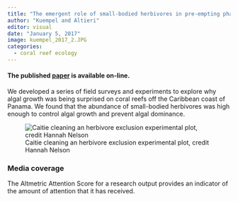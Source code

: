 ```yaml
---
title: "The emergent role of small-bodied herbivores in pre-empting phase shifts on degraded coral reefs"
author: "Kuempel and Altieri"
editor: visual
date: "January 5, 2017"
image: kuempel_2017_2.JPG
categories:
  - coral reef ecology
---
```


#### The published [paper](https://www.nature.com/articles/srep39670) is available on-line.

We developed a series of field surveys and experiments to explore why algal growth was being surprised on coral reefs off the Caribbean coast of Panama. We found that the abundance of small-bodied herbivores was high enough to control algal growth and prevent algal dominance.

![Caitie cleaning an herbivore exclusion experimental plot, credit Hannah Nelson](kuempel_2017_2.JPG)

### Media coverage

The Altmetric Attention Score for a research output provides an indicator of the amount of attention that it has received.

```{=html}
<script type="text/javascript" src="https://d1bxh8uas1mnw7.cloudfront.net/assets/embed.js"></script>
```
::: {.altmetric-embed data-badge-type="medium-donut" data-badge-details="right" data-doi="10.1038/srep39670 (2017)"}
:::
